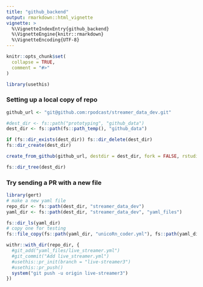 ```yaml
---
title: "github_backend"
output: rmarkdown::html_vignette
vignette: >
  %\VignetteIndexEntry{github_backend}
  %\VignetteEngine{knitr::rmarkdown}
  %\VignetteEncoding{UTF-8}
---
```


```r
knitr::opts_chunk$set(
  collapse = TRUE,
  comment = "#>"
)
```

```r
library(usethis)
```

### Setting up a local copy of repo

```r
github_url <- "git@github.com:rpodcast/streamer_data_dev.git"

#dest_dir <- fs::path("prototyping", "github_data")
dest_dir <- fs::path(fs::path_temp(), "github_data")

if (fs::dir_exists(dest_dir)) fs::dir_delete(dest_dir)
fs::dir_create(dest_dir)

create_from_github(github_url, destdir = dest_dir, fork = FALSE, rstudio = FALSE, open = FALSE, protocol = "ssh")

fs::dir_tree(dest_dir)
```

### Try sending a PR with a new file

```r
library(gert)
# make a new yaml file
repo_dir <- fs::path(dest_dir, "streamer_data_dev")
yaml_dir <- fs::path(dest_dir, "streamer_data_dev", "yaml_files")

fs::dir_ls(yaml_dir)
# copy one for testing
fs::file_copy(fs::path(yaml_dir, "unicoRn_coder.yml"), fs::path(yaml_dir, "live_streamer.yml"))

withr::with_dir(repo_dir, {
  #git_add("yaml_files/live_streamer.yml")
  #git_commit("Add live_streamer.yml")
  #usethis::pr_init(branch = "live-streamer3")
  #usethis::pr_push()
  system("git push -u origin live-streamer3")
})




```
